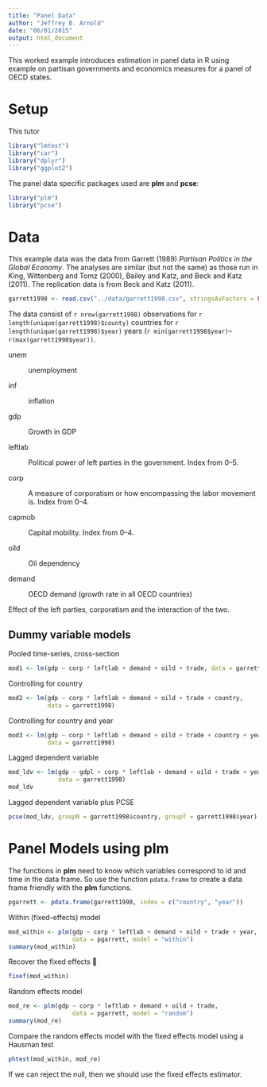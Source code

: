 ```yaml
---
title: "Panel Data"
author: "Jeffrey B. Arnold"
date: "06/01/2015"
output: html_document
---
```


This worked example introduces estimation in panel data in R using example on partisan governments and economics measures for a panel of OECD states.

# Setup

This tutor
```r
library("lmtest")
library("car")
library("dplyr")
library("ggplot2")
```

The panel data specific packages used are **plm** and **pcse**:
```r
library("plm")
library("pcse")
```



# Data
 
This example data was the data from Garrett (1989) *Partisan Politics in the Global Economy*.
The analyses are similar (but not the same) as those run in King, Wittenberg and Tomz (2000), Bailey and Katz, and Beck and Katz (2011). 
The replication data is from Beck and Katz (2011).


```r
garrett1998 <- read.csv("../data/garrett1998.csv", stringsAsFactors = FALSE)
```

The data consist of `r nrow(garrett1998)` observations for `r length(unique(garrett1998)$county)` countries for `r length(unique(garrett1998)$year)` years (`r min(garrett1998$year)`--`r(max(garrett1998$year))`.

unem

:    unemployment

inf

:    inflation

gdp

:    Growth in GDP

leftlab

:    Political power of left parties in the government. Index from 0--5.

corp

:    A measure of corporatism or how encompassing the labor movement is. Index from 0--4.

capmob

:    Capital mobility. Index from 0--4.

oild

:    Oil dependency

demand

:    OECD demand (growth rate in all OECD countries)



Effect of the left parties, corporatism and the interaction of the two.

## Dummy variable models

Pooled time-series, cross-section

```r
mod1 <- lm(gdp ~ corp * leftlab + demand + oild + trade, data = garrett1998)
```

Controlling for country

```r
mod2 <- lm(gdp ~ corp * leftlab + demand + oild + trade + country,
           data = garrett1998)
```


Controlling for country and year

```r
mod3 <- lm(gdp ~ corp * leftlab + demand + oild + trade + country + year,
           data = garrett1998)
```

Lagged dependent variable

```r
mod_ldv <- lm(gdp ~ gdpl + corp * leftlab + demand + oild + trade + year,
              data = garrett1998)
mod_ldv
```

Lagged dependent variable plus PCSE
```r
pcse(mod_ldv, groupN = garrett1998$country, groupT = garrett1998$year)
```


# Panel Models using plm

The functions in **plm** need to know which variables correspond to id and time in the data frame. 
So use the function `pdata.frame` to create a data frame friendly with the **plm** functions.
```r
pgarrett <- pdata.frame(garrett1998, index = c("country", "year"))
```

Within (fixed-effects) model

```r

mod_within <- plm(gdp ~ corp * leftlab + demand + oild + trade + year,
                  data = pgarrett, model = "within")
summary(mod_within)
```

Recover the fixed effects 

```r
fixef(mod_within)
```

Random effects model

```r
mod_re <- plm(gdp ~ corp * leftlab + demand + oild + trade,
                  data = pgarrett, model = "random")
summary(mod_re)
```

Compare the random effects model with the fixed effects model using a Hausman test
```r
phtest(mod_within, mod_re)
```
If we can reject the null, then we should use the fixed effects estimator.





